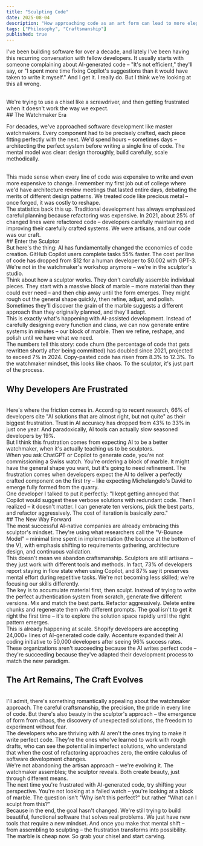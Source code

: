 ```yaml
---
title: "Sculpting Code"
date: 2025-08-04
description: "How approaching code as an art form can lead to more elegant solutions."
tags: ["Philosophy", "Craftsmanship"]
published: true
---
```


I've been building software for over a decade, and lately I've been having this recurring
conversation with fellow developers. It usually starts with someone complaining about
AI-generated code – "It's not efficient," they'll say, or "I spent more time fixing
Copilot's suggestions than it would have taken to write it myself." And I get it.
I really do. But I think we're looking at this all wrong.

<br />
We're trying to use a chisel like a screwdriver, and then getting frustrated when
it doesn't work the way we expect.
<br />
## The Watchmaker Era

For decades, we've approached software development like master watchmakers.
Every component had to be precisely crafted, each piece fitting perfectly with the next.
We'd spend hours – sometimes days – architecting the perfect system before writing a single line of code. The mental model was clear: design thoroughly, build carefully, scale methodically.

<br />
This made sense when every line of code was expensive to write and even more expensive
to change. I remember my first job out of college where we'd have architecture review
meetings that lasted entire days, debating the merits of different design patterns.
We treated code like precious metal – once forged, it was costly to reshape.
<br />
The statistics back this up. Traditional development has always emphasized careful
planning because refactoring was expensive. In 2021, about 25% of changed lines were
refactored code – developers carefully maintaining and improving their carefully
crafted systems. We were artisans, and our code was our craft.
<br />
## Enter the Sculptor
<br />
But here's the thing: AI has fundamentally changed the economics of code creation.
GitHub Copilot users complete tasks 55% faster. The cost per line of code has dropped
from $12 for a human developer to $0.002 with GPT-3. We're not in the watchmaker's
workshop anymore – we're in the sculptor's studio.

<br />
Think about how a sculptor works. They don't carefully assemble individual pieces.
They start with a massive block of marble – more material than they could ever need
– and then chip away until the form emerges. They might rough out the general shape
quickly, then refine, adjust, and polish. Sometimes they'll discover the grain of
the marble suggests a different approach than they originally planned, and they'll
adapt.
<br />
This is exactly what's happening with AI-assisted development. Instead of carefully
designing every function and class, we can now generate entire systems in minutes
– our block of marble. Then we refine, reshape, and polish until we have what we
need.

<br />
The numbers tell this story: code churn (the percentage of code that gets rewritten
shortly after being committed) has doubled since 2021, projected to exceed 7% in
2024. Copy-pasted code has risen from 8.3% to 12.3%. To the watchmaker mindset, this
looks like chaos. To the sculptor, it's just part of the process.

## Why Developers Are Frustrated

<br />
Here's where the friction comes in. According to recent research, 66% of developers
cite "AI solutions that are almost right, but not quite" as their biggest frustration.
Trust in AI accuracy has dropped from 43% to 33% in just one year. And paradoxically,
AI tools can actually slow seasoned developers by 19%.
<br />
But I think this frustration comes from expecting AI to be a better watchmaker, when
it's actually teaching us to be sculptors.
<br />
When you ask ChatGPT or Copilot to generate code, you're not commissioning a Swiss
watch. You're ordering a block of marble. It might have the general shape you want,
but it's going to need refinement. The frustration comes when developers expect the
AI to deliver a perfectly crafted component on the first try – like expecting Michelangelo's
David to emerge fully formed from the quarry.
<br />
One developer I talked to put it perfectly: "I kept getting annoyed that Copilot
would suggest these verbose solutions with redundant code. Then I realized – it doesn't
matter. I can generate ten versions, pick the best parts, and refactor aggressively.
The cost of iteration is basically zero."
<br />
## The New Way Forward
<br />
The most successful AI-native companies are already embracing this sculptor's mindset.
They're using what researchers call the "V-Bounce Model" – minimal time spent in
implementation (the bounce at the bottom of the V), with emphasis shifting to requirements
gathering, architecture design, and continuous validation.
<br />
This doesn't mean we abandon craftsmanship. Sculptors are still artisans – they just
work with different tools and methods. In fact, 73% of developers report staying
in flow state when using Copilot, and 87% say it preserves mental effort during repetitive
tasks. We're not becoming less skilled; we're focusing our skills differently.
<br />
The key is to accumulate material first, then sculpt. Instead of trying to write
the perfect authentication system from scratch, generate five different versions.
Mix and match the best parts. Refactor aggressively. Delete entire chunks and regenerate
them with different prompts. The goal isn't to get it right the first time – it's
to explore the solution space rapidly until the right pattern emerges.
<br />
This is already happening at scale. Shopify developers are accepting 24,000+ lines
of AI-generated code daily. Accenture expanded their AI coding initiative to 50,000
developers after seeing 96% success rates. These organizations aren't succeeding
because the AI writes perfect code – they're succeeding because they've adapted their
development process to match the new paradigm.

## The Art Remains, The Craft Evolves

<br />
I'll admit, there's something romantically appealing about the watchmaker approach.
The careful craftsmanship, the precision, the pride in every line of code. But there's
also beauty in the sculptor's approach – the emergence of form from chaos, the discovery
of unexpected solutions, the freedom to experiment without fear.
<br />
The developers who are thriving with AI aren't the ones trying to make it write perfect
code. They're the ones who've learned to work with rough drafts, who can see the
potential in imperfect solutions, who understand that when the cost of refactoring
approaches zero, the entire calculus of software development changes.
<br />
We're not abandoning the artisan approach – we're evolving it. The watchmaker assembles;
the sculptor reveals. Both create beauty, just through different means.
<br />
The next time you're frustrated with AI-generated code, try shifting your perspective.
You're not looking at a failed watch – you're looking at a block of marble. The question
isn't "Why isn't this perfect?" but rather "What can I sculpt from this?"
<br />
Because in the end, the goal hasn't changed. We're still trying to build beautiful,
functional software that solves real problems. We just have new tools that require
a new mindset. And once you make that mental shift – from assembling to sculpting
– the frustration transforms into possibility.
<br />
The marble is cheap now. So grab your chisel and start carving.
